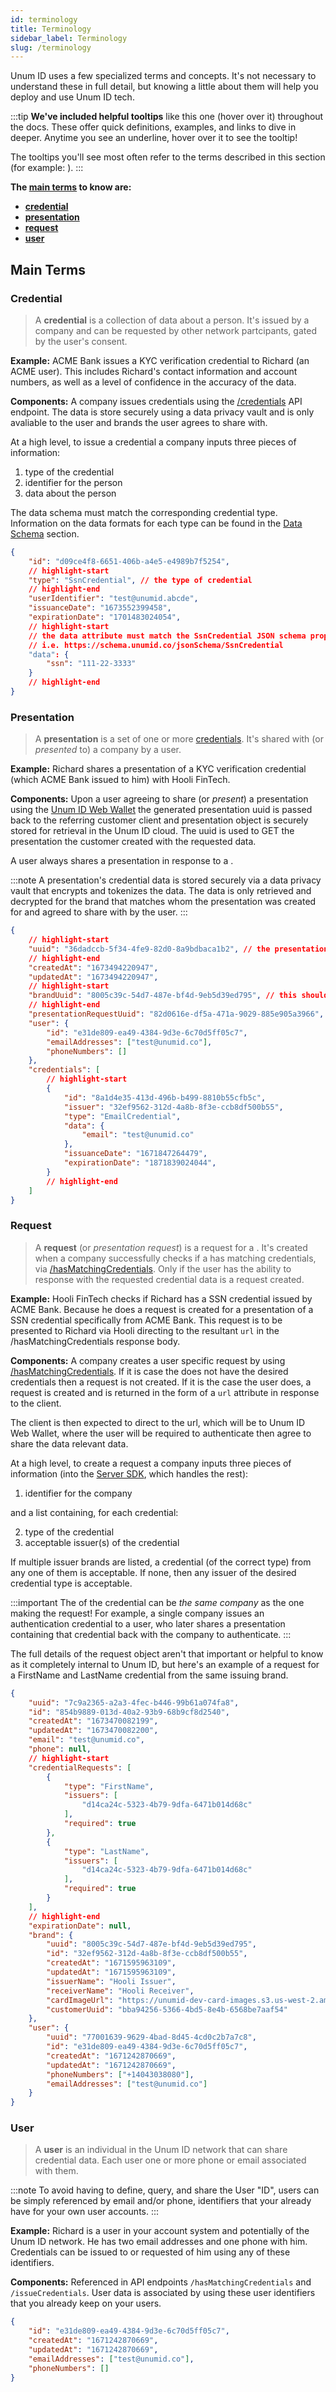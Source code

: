 ```yaml
---
id: terminology
title: Terminology
sidebar_label: Terminology
slug: /terminology
---
```



Unum ID uses a few specialized terms and concepts. It's not necessary to understand these in full detail, but knowing a little about them will help you deploy and use Unum ID tech.

:::tip
**We've included helpful tooltips** like <Tip text="Whoa, a tooltip! 😎">this one</Tip> (hover over it) throughout the docs. These offer quick definitions, examples, and links to dive in deeper. Anytime you see an underline, hover over it to see the tooltip!

The tooltips you'll see most often refer to the terms described in this section (for example: <Tip type="credential"/>).
:::

**The [main terms](#main-terms) to know are:**

- **[credential](#credential)**
- **[presentation](#presentation)**
- **[request](#request)**
- **[user](#user)**

## Main Terms

### Credential

> A **credential** is a collection of data about a person. It's issued by a company and can be requested by other network partcipants, gated by the user's consent.

**Example:** ACME Bank issues a KYC verification credential to Richard (an ACME user). This includes Richard's contact information and account numbers, as well as a level of confidence in the accuracy of the data.

**Components:** A company issues credentials using the [/credentials](/api-overview#issue-credentials) API endpoint. The data is store securely using a data privacy vault and is only avaliable to the user and brands the user agrees to share with.

At a high level, to issue a credential a company inputs three pieces of information:
1. type of the credential
2. identifier for the person 
3. data about the person

The data schema must match the corresponding credential type. Information on the data formats for each type can be found in the [Data Schema](/schema) section.

```json
{
    "id": "d09ce4f8-6651-406b-a4e5-e4989b7f5254",
    // highlight-start
    "type": "SsnCredential", // the type of credential
    // highlight-end
    "userIdentifier": "test@unumid.abcde",
    "issuanceDate": "1673552399458",
    "expirationDate": "1701483024054",
    // highlight-start
    // the data attribute must match the SsnCredential JSON schema properties as mentioned in the Data Schema section.
    // i.e. https://schema.unumid.co/jsonSchema/SsnCredential
    "data": {
        "ssn": "111-22-3333"
    }
    // highlight-end
}
```

### Presentation

> A **presentation** is a set of one or more <a href="/terminology#credential"><Tip type="credential">credentials</Tip></a>. It's shared with (or <i>presented</i> to) a company by a user.

**Example:** Richard shares a presentation of a KYC verification credential (which ACME Bank issued to him) with Hooli FinTech.

**Components:** Upon a user agreeing to share (or <i>present</i>) a presentation using the <a href="/web-wallet">Unum ID Web Wallet</a> the generated presentation uuid is passed back to the referring customer client and presentation object is securely stored for retrieval in the Unum ID cloud. The uuid is used to GET the presentation the customer created with the requested data.

A user always shares a presentation in response to a <Tip type="request"/>.

:::note
A presentation's credential data is stored securely via a data privacy vault that encrypts and tokenizes the data. The data is only retrieved and decrypted for the brand that matches whom the presentation was created for and agreed to share with by the user.
:::

```json
{
    // highlight-start
    "uuid": "36dadccb-5f34-4fe9-82d0-8a9bdbaca1b2", // the presentation uuid used for its retrieval
    // highlight-end
    "createdAt": "1673494220947",
    "updatedAt": "1673494220947",
    // highlight-start
    "brandUuid": "8005c39c-54d7-487e-bf4d-9eb5d39ed795", // this should always match your own ApiKey's brand uuid.
    // highlight-end
    "presentationRequestUuid": "82d0616e-df5a-471a-9029-885e905a3966", // the corresponding presentation request uuid
    "user": {
        "id": "e31de809-ea49-4384-9d3e-6c70d5ff05c7",
        "emailAddresses": ["test@unumid.co"],
        "phoneNumbers": []
    },
    "credentials": [
        // highlight-start
        {
            "id": "8a1d4e35-413d-496b-b499-8810b55cfb5c",
            "issuer": "32ef9562-312d-4a8b-8f3e-ccb8df500b55",
            "type": "EmailCredential",
            "data": {
                "email": "test@unumid.co"
            },
            "issuanceDate": "1671847264479",
            "expirationDate": "1871839024044",
        }
        // highlight-end
    ]
}
```

### Request 

> A **request** (or <i>presentation request</i>) is a request for a <a href="/terminology#presentation"><Tip type="presentation"/></a>. It's created when a company successfully checks if a <Tip type="user"/> has matching credentials, via [/hasMatchingCredentials](/api-overview#check-user-credentials). Only if the user has the ability to response with the requested credential data is a request created.

**Example:** Hooli FinTech checks if Richard has a SSN credential issued by ACME Bank. Because he does a request is created for a presentation of a SSN credential specifically from ACME Bank. This request is to be presented to Richard via Hooli directing to the resultant `url` in the /hasMatchingCredentials response body.

**Components:** A company creates a user specific request by using [/hasMatchingCredentials](/api-overview#check-user-credentials). If it is case the <Tip type="user"/> does not have the desired credentials then a request is not created. If it is the case the user does, a request is created and is returned in the form of a `url` attribute in response to the client. 

The client is then expected to direct to the url, which will be to Unum ID Web Wallet, where the user will be required to authenticate then agree to share the data relevant data.

At a high level, to create a request a company inputs three pieces of information (into the [Server SDK](/server-sdk), which handles the rest):
1. identifier for the company

and a list containing, for each credential:

2. type of the credential
3. acceptable <Tip type="issuer">issuer(s)</Tip> of the credential

If multiple issuer brands are listed, a credential (of the correct type) from any one of them is acceptable. If none, then any issuer of the desired credential type is acceptable.

:::important
The <Tip type="brand"/> of the credential can be *the same company* as the one making the request! For example, a single company issues an authentication credential to a user, who later shares a presentation containing that credential back with the company to authenticate.
:::

The full details of the request object aren't that important or helpful to know as it completely internal to Unum ID, but here's an example of a request for a FirstName and LastName credential from the same issuing brand.

```json
{
    "uuid": "7c9a2365-a2a3-4fec-b446-99b61a074fa8",
    "id": "854b9889-013d-40a2-93b9-68b9cf8d2540",
    "createdAt": "1673470082199",
    "updatedAt": "1673470082200",
    "email": "test@unumid.co",
    "phone": null,
    // highlight-start
    "credentialRequests": [
        {
            "type": "FirstName",
            "issuers": [
                "d14ca24c-5323-4b79-9dfa-6471b014d68c"
            ],
            "required": true
        },
        {
            "type": "LastName",
            "issuers": [
                "d14ca24c-5323-4b79-9dfa-6471b014d68c"
            ],
            "required": true
        }
    ],
    // highlight-end
    "expirationDate": null,
    "brand": {
        "uuid": "8005c39c-54d7-487e-bf4d-9eb5d39ed795",
        "id": "32ef9562-312d-4a8b-8f3e-ccb8df500b55",
        "createdAt": "1671595963109",
        "updatedAt": "1671595963109",
        "issuerName": "Hooli Issuer",
        "receiverName": "Hooli Receiver",
        "cardImageUrl": "https://unumid-dev-card-images.s3.us-west-2.amazonaws.com/ID+Card+-+Hooli.svg",
        "customerUuid": "bba94256-5366-4bd5-8e4b-6568be7aaf54"
    },
    "user": {
        "uuid": "77001639-9629-4bad-8d45-4cd0c2b7a7c8",
        "id": "e31de809-ea49-4384-9d3e-6c70d5ff05c7",
        "createdAt": "1671242870669",
        "updatedAt": "1671242870669",
        "phoneNumbers": ["+14043038080"],
        "emailAddresses": ["test@unumid.co"]
    }
}
```

### User

> A **user** is an individual in the Unum ID network that can share credential data. Each user one or more phone or email associated with them.

:::note
To avoid having to define, query, and share the User "ID", users can be simply referenced by email and/or phone, identifiers that your already have for your own user accounts.
:::

**Example:** Richard is a user in your account system and potentially of the Unum ID network. He has two email addresses and one phone with him. Credentials can be issued to or requested of him using any of these identifiers.

**Components:** Referenced in API endpoints `/hasMatchingCredentials` and `/issueCredentials`. User data is associated by using these user identifiers that you already keep on your users.

```json
{
    "id": "e31de809-ea49-4384-9d3e-6c70d5ff05c7",
    "createdAt": "1671242870669",
    "updatedAt": "1671242870669",
    "emailAddresses": ["test@unumid.co"],
    "phoneNumbers": []
}
```